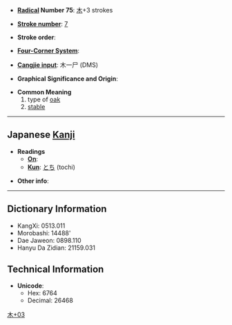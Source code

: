 * '''[[Wiktionary:Chinese radical index| Radical]] Number 75''': [[Wiktionary:Chinese radical index 木|木]]+3 strokes

* '''[[Wiktionary:Chinese total strokes index|Stroke number]]''': [[Wiktionary:Chinese total strokes index 7|7]]

* '''Stroke order''': 

* '''[[Wiktionary:Chinese four corner index|Four-Corner System]]''': 

* '''[[Wiktionary:Chinese Cangjie index|Cangjie input]]''': 木一尸 (DMS)

* '''Graphical Significance and Origin''': 

* '''Common Meaning'''
*#type of [[oak]]
*# [[stable]]

----

== Japanese [[Kanji]] ==

* '''Readings'''
** '''[[On]]''': 
** '''[[Kun]]''': [[とち]] (tochi)

* '''Other info''':  

----

== Dictionary Information ==

* KangXi: 0513.011
* Morobashi: 14488'
* Dae Jaweon: 0898.110
* Hanyu Da Zidian: 21159.031

== Technical Information ==

* '''Unicode''':
** Hex: 6764
** Decimal: 26468

[[Category:Japanese-only CJKV Characters|木+03]]
